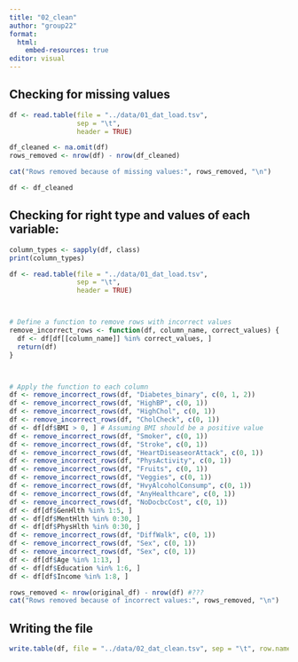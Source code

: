 ```yaml
---
title: "02_clean"
author: "group22"
format:
  html:
    embed-resources: true
editor: visual
---
```


## Checking for missing values

```r
df <- read.table(file = "../data/01_dat_load.tsv", 
                 sep = "\t", 
                 header = TRUE)

df_cleaned <- na.omit(df)
rows_removed <- nrow(df) - nrow(df_cleaned)

cat("Rows removed because of missing values:", rows_removed, "\n")
```

```r
df <- df_cleaned
```

## Checking for right type and values of each variable:

```r
column_types <- sapply(df, class)
print(column_types)
```

```r
df <- read.table(file = "../data/01_dat_load.tsv", 
                 sep = "\t", 
                 header = TRUE)



# Define a function to remove rows with incorrect values
remove_incorrect_rows <- function(df, column_name, correct_values) {
  df <- df[df[[column_name]] %in% correct_values, ]
  return(df)
}



# Apply the function to each column
df <- remove_incorrect_rows(df, "Diabetes_binary", c(0, 1, 2))
df <- remove_incorrect_rows(df, "HighBP", c(0, 1))
df <- remove_incorrect_rows(df, "HighChol", c(0, 1))
df <- remove_incorrect_rows(df, "CholCheck", c(0, 1))
df <- df[df$BMI > 0, ] # Assuming BMI should be a positive value
df <- remove_incorrect_rows(df, "Smoker", c(0, 1))
df <- remove_incorrect_rows(df, "Stroke", c(0, 1))
df <- remove_incorrect_rows(df, "HeartDiseaseorAttack", c(0, 1))
df <- remove_incorrect_rows(df, "PhysActivity", c(0, 1))
df <- remove_incorrect_rows(df, "Fruits", c(0, 1))
df <- remove_incorrect_rows(df, "Veggies", c(0, 1))
df <- remove_incorrect_rows(df, "HvyAlcoholConsump", c(0, 1))
df <- remove_incorrect_rows(df, "AnyHealthcare", c(0, 1))
df <- remove_incorrect_rows(df, "NoDocbcCost", c(0, 1))
df <- df[df$GenHlth %in% 1:5, ]
df <- df[df$MentHlth %in% 0:30, ]
df <- df[df$PhysHlth %in% 0:30, ]
df <- remove_incorrect_rows(df, "DiffWalk", c(0, 1))
df <- remove_incorrect_rows(df, "Sex", c(0, 1))
df <- remove_incorrect_rows(df, "Sex", c(0, 1))
df <- df[df$Age %in% 1:13, ]
df <- df[df$Education %in% 1:6, ]
df <- df[df$Income %in% 1:8, ]

rows_removed <- nrow(original_df) - nrow(df) #???
cat("Rows removed because of incorrect values:", rows_removed, "\n")
```

## Writing the file

```r
write.table(df, file = "../data/02_dat_clean.tsv", sep = "\t", row.names = FALSE)
```
